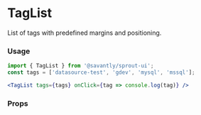
# TagList

List of tags with predefined margins and positioning.

<Preview>
  <TagList tags={['datasource-test', 'gdev', 'mysql', 'mssql']} />
</Preview>

### Usage

```jsx
import { TagList } from '@savantly/sprout-ui';
const tags = ['datasource-test', 'gdev', 'mysql', 'mssql'];

<TagList tags={tags} onClick={tag => console.log(tag)} />
```

### Props
<Props of={TagList} />
